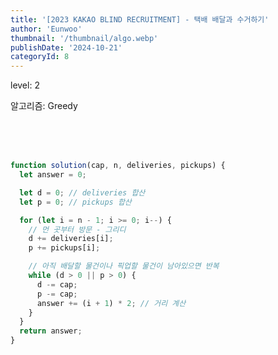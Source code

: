 ```yaml
---
title: '[2023 KAKAO BLIND RECRUITMENT] - 택배 배달과 수거하기'
author: 'Eunwoo'
thumbnail: '/thumbnail/algo.webp'
publishDate: '2024-10-21'
categoryId: 8
---
```


level: 2

알고리즘: Greedy

<br />
<br />
<br />

```js
function solution(cap, n, deliveries, pickups) {
  let answer = 0;

  let d = 0; // deliveries 합산
  let p = 0; // pickups 합산

  for (let i = n - 1; i >= 0; i--) {
    // 먼 곳부터 방문 - 그리디
    d += deliveries[i];
    p += pickups[i];

    // 아직 배달할 물건이나 픽업할 물건이 남아있으면 반복
    while (d > 0 || p > 0) {
      d -= cap;
      p -= cap;
      answer += (i + 1) * 2; // 거리 계산
    }
  }
  return answer;
}
```
